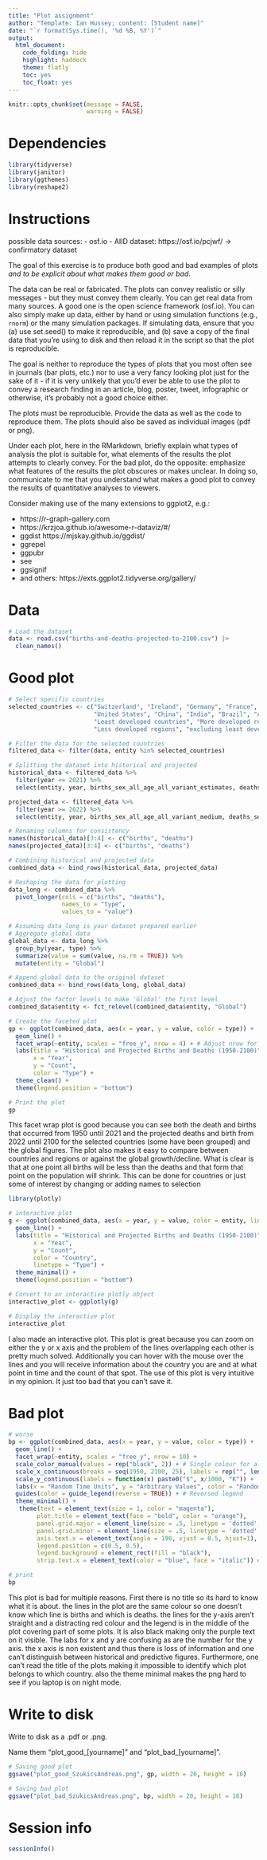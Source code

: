```yaml
---
title: "Plot assignment"
author: "Template: Ian Hussey; content: [Student name]"
date: "`r format(Sys.time(), '%d %B, %Y')`"
output:
  html_document:
    code_folding: hide
    highlight: haddock
    theme: flatly
    toc: yes
    toc_float: yes
---
```


```r

knitr::opts_chunk$set(message = FALSE,
                      warning = FALSE)

```

# Dependencies

```r

library(tidyverse)
library(janitor)
library(ggthemes)
library(reshape2)
```

# Instructions

possible data sources:
  - osf.io
  - AIID dataset: https://osf.io/pcjwf/ -> confirmatory dataset

The goal of this exercise is to produce both good and bad examples of plots *and to be explicit about what makes them good or bad*. 

The data can be real or fabricated. The plots can convey realistic or silly messages - but they must convey them clearly. You can get real data from many sources. A good one is the open science framework (osf.io). You can also simply make up data, either by hand or using simulation functions (e.g., `rnorm`) or the many simulation packages. If simulating data, ensure that you (a) use set.seed() to make it reproducible, and (b) save a copy of the final data that you're using to disk and then reload it in the script so that the plot is reproducible.

The goal is neither to reproduce the types of plots that you most often see in journals (bar plots, etc.) nor to use a very fancy looking plot just for the sake of it - if it is very unlikely that you'd ever be able to use the plot to convey a research finding in an article, blog, poster, tweet, infographic or otherwise, it's probably not a good choice either.

The plots must be reproducible. Provide the data as well as the code to reproduce them. The plots should also be saved as individual images (pdf or png).

Under each plot, here in the RMarkdown, briefly explain what types of analysis the plot is suitable for, what elements of the results the plot attempts to clearly convey. For the bad plot, do the opposite: emphasize what features of the results the plot obscures or makes unclear. In doing so, communicate to me that you understand what makes a good plot to convey the results of quantitative analyses to viewers.

Consider making use of the many extensions to ggplot2, e.g.:

- https://r-graph-gallery.com
- https://krzjoa.github.io/awesome-r-dataviz/#/
- ggdist https://mjskay.github.io/ggdist/
- ggrepel
- ggpubr
- see
- ggsignif
- and others: https://exts.ggplot2.tidyverse.org/gallery/

# Data

```r
# Load the dataset
data <- read.csv("births-and-deaths-projected-to-2100.csv") |>
  clean_names()
```

# Good plot

```r

# Select specific countries
selected_countries <- c("Switzerland", "Ireland", "Germany", "France", "Italy", 
                        "United States", "China", "India", "Brazil", "Australia", 
                        "Least developed countries", "More developed regions", 
                        "Less developed regions", "excluding least developed countries")

# Filter the data for the selected countries
filtered_data <- filter(data, entity %in% selected_countries)

# Splitting the dataset into historical and projected
historical_data <- filtered_data %>% 
  filter(year <= 2021) %>%
  select(entity, year, births_sex_all_age_all_variant_estimates, deaths_sex_all_age_all_variant_estimates)

projected_data <- filtered_data %>% 
  filter(year >= 2022) %>%
  select(entity, year, births_sex_all_age_all_variant_medium, deaths_sex_all_age_all_variant_medium)

# Renaming columns for consistency
names(historical_data)[3:4] <- c("births", "deaths")
names(projected_data)[3:4] <- c("births", "deaths")

# Combining historical and projected data
combined_data <- bind_rows(historical_data, projected_data)

# Reshaping the data for plotting
data_long <- combined_data %>%
  pivot_longer(cols = c("births", "deaths"),
               names_to = "type",
               values_to = "value")

# Assuming data_long is your dataset prepared earlier
# Aggregate global data
global_data <- data_long %>%
  group_by(year, type) %>%
  summarize(value = sum(value, na.rm = TRUE)) %>%
  mutate(entity = "Global")

# Append global data to the original dataset
combined_data <- bind_rows(data_long, global_data)

# Adjust the factor levels to make 'Global' the first level
combined_data$entity <- fct_relevel(combined_data$entity, "Global")

# Create the faceted plot
gp <- ggplot(combined_data, aes(x = year, y = value, color = type)) +
  geom_line() +
  facet_wrap(~entity, scales = "free_y", nrow = 4) + # Adjust nrow for better layout
  labs(title = "Historical and Projected Births and Deaths (1950-2100)",
       x = "Year",
       y = "Count",
       color = "Type") +
  theme_clean() +
  theme(legend.position = "bottom")

# Print the plot
gp


```

This facet wrap plot is good because you can see both the death and births that occurred from 1950 until 2021 and the projected deaths and birth from 2022 until 2100 for the selected countries (some have been grouped) and the global figures. The plot also makes it easy to compare between countries and regions or against the global growth/decline. What is clear is that at one point all births will be less than the deaths and that form that point on the population will shrink. This can be done for countries or just some of interest by changing or adding names to selection


```r
library(plotly)

# interactive plot
g <- ggplot(combined_data, aes(x = year, y = value, color = entity, linetype = type)) +
  geom_line() +
  labs(title = "Historical and Projected Births and Deaths (1950-2100)",
       x = "Year",
       y = "Count",
       color = "Country",
       linetype = "Type") +
  theme_minimal() +
  theme(legend.position = "bottom")

# Convert to an interactive plotly object
interactive_plot <- ggplotly(g)

# Display the interactive plot
interactive_plot
```

I also made an interactive plot. This plot is great because you can zoom on either the y or x axis and the problem of the lines overlapping each other is pretty much solved. Additionally you can hover with the mouse over the lines and you will receive information about the country you are and at what point in time and the count of that spot. The use of this plot is very intuitive in my opinion. It just too bad that you can't save it.

# Bad plot

```r
# worse
bp <- ggplot(combined_data, aes(x = year, y = value, color = type)) +
  geom_line() +
  facet_wrap(~entity, scales = "free_y", nrow = 10) +
  scale_color_manual(values = rep("black", 2)) + # Single colour for all lines
  scale_x_continuous(breaks = seq(1950, 2100, 25), labels = rep("", length(seq(1950, 2100, 25)))) + 
  scale_y_continuous(labels = function(x) paste0("$", x/1000, "K")) + 
  labs(x = "Random Time Units", y = "Arbitrary Values", color = "Random Categories") +
  guides(color = guide_legend(reverse = TRUE)) + # Reversed legend
  theme_minimal() +
   theme(text = element_text(size = 1, color = "magenta"),
        plot.title = element_text(face = "bold", color = "orange"),
        panel.grid.major = element_line(size = .5, linetype = 'dotted', color = "red"),
        panel.grid.minor = element_line(size = .5, linetype = 'dotted', color = "red"),
        axis.text.x = element_text(angle = 190, vjust = 0.5, hjust=1),
        legend.position = c(0.5, 0.5),
        legend.background = element_rect(fill = "black"),
        strip.text.x = element_text(color = "blue", face = "italic")) # Misleading facet labels

# print
bp


```

This plot is bad for multiple reasons. First there is no title so its hard to know what it is about. the lines in the plot are the same colour so one doesn't know which line is births and which is deaths. the lines for the y-axis aren't straight and a distracting red colour and the legend is in the middle of the plot covering part of some plots. It is also black making only the purple text on it visible. The labs for x and y are confusing as are the number for the y axis. the x axis is non existent and thus there is loss of information and one can't distinguish between historical and predictive figures. Furthermore, one can't read the title of the plots making it impossible to identify which plot belongs to which country. also the theme minimal makes the png hard to see if you laptop is on night mode.

# Write to disk

Write to disk as a .pdf or .png.

Name them "plot_good_[yourname]" and "plot_bad_[yourname]".

```r

# Saving good plot
ggsave("plot_good_SzukicsAndreas.png", gp, width = 20, height = 16)

# Saving bad plot
ggsave("plot_bad_SzukicsAndreas.png", bp, width = 20, height = 16)

```

# Session info

```r

sessionInfo()

```


